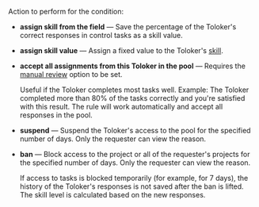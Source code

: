 Action to perform for the condition:

- **assign skill from the field** — Save the percentage of the Toloker's correct responses in control tasks as a skill value.

- **assign skill value** — Assign a fixed value to the Toloker's [skill](/docs-new/guide/nav).

- **accept all assignments from this Toloker in the pool** — Requires the [manual review](/docs-new/guide/offline-accept) option to be set.

    Useful if the Toloker completes most tasks well. Example: The Toloker completed more than 80% of the tasks correctly and you're satisfied with this result. The rule will work automatically and accept all responses in the pool.

- **suspend** — Suspend the Toloker's access to the pool for the specified number of days. Only the requester can view the reason.

- **ban** — Block access to the project or all of the requester's projects for the specified number of days. Only the requester can view the reason.

    If access to tasks is blocked temporarily (for example, for 7 days), the history of the Toloker's responses is not saved after the ban is lifted. The skill level is calculated based on the new responses.